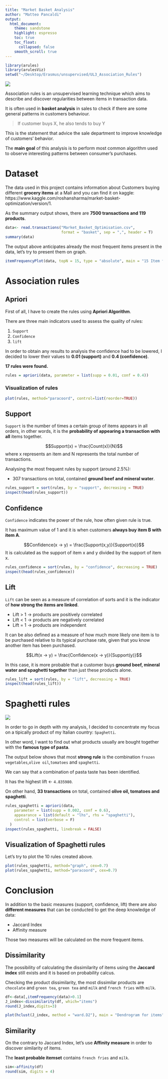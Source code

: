 ```yaml
---
title: "Market Basket Analysis"
author: "Matteo Pancaldi"
output:
  html_document:  
    theme: sandstone
    highlight: espresso
    toc: true
    toc_float:
      collapsed: false 
    smooth_scroll: true
---
```

```r
library(arules)
library(arulesViz)
setwd("~/Desktop/Erasmus/unsupervised/UL3_Association_Rules")
```

![](image/MBA.png)

Association rules is an unsupervised learning technique which aims to describe and discover regularities between items in transaction data.

It is often used in **basket analysis** in sales to check if there are some general patterns in customers behaviour.

> If customer buys X, he also tends to buy Y

This is the statement that advice the sale department to improve knowledge of customers’ behavior.

The **main goal** of this analysis is to perform most common algorithm used to observe interesting patterns between consumer’s purchases.

# Dataset

The data used in this project contains information about Customers buying different **grocery items** at a Mall and you can find it on kaggle: https://www.kaggle.com/roshansharma/market-basket-optimization/version/1.

As the summary output shows, there are **7500 transactions and 119 products**.

```r
data<- read.transactions("Market_Basket_Optimisation.csv",
                         format = "basket", sep = ",", header = T)
summary(data)
```

The output above anticipates already the most frequent items present in the data, let's try to present them on graph.

```r
itemFrequencyPlot(data, topN = 15, type = "absolute", main = "15 Item frequency", cex.names = 0.9, col= rainbow(15))
```

# Association rules

## Apriori 

First of all, I have to create the rules using **Apriori Algorithm**.

There are three main indicators used to assess the quality of rules:

1. `Support`
2. `Confidence`
3. `lift`

In order to obtain any results to analysis the confidence had to be lowered, I decided to lower their values to **0.01 (support)** and **0.4 (confidence)**.

**17 rules were found.**

```r
rules = apriori(data, parameter = list(supp = 0.01, conf = 0.4))
```

### Visualization of rules 

```r
plot(rules, method="paracoord", control=list(reorder=TRUE))
```

## Support

`Support` is the number of times a certain group of items appears in all orders, in other words, it is the **probability of appearing a transaction with all** items together.

$$Support(x) = \frac{Count(x)}{N}$$
where x represents an item and N represents the total number of transactions.

Analysing the most frequent rules by support (around 2.5%):

* 307 transactions on total, contained **ground beef and mineral water**.

```r
rules_support = sort(rules, by = "support", decreasing = TRUE)
inspect(head(rules_support))
```

## Confidence

`Confidence` indicates the power of the rule, how often given rule is true.

It has maximum value of 1 and it is when customers **always buy item B with item A**.

$$Confidence(x -> y) = \frac{Support(x,y)}{Support(x)}$$
It is calculated as the support of item x and y divided by the support of item x.


```r
rules_confidence = sort(rules, by = "confidence", decreasing = TRUE)
inspect(head(rules_confidence))
```

## Lift

`Lift` can be seen as a measure of correlation of sorts and it is the indicator of **how strong the items are linked**.

* Lift > 1  -> products are positively correlated 
* Lift < 1 -> products are negatively correlated
* Lift = 1 -> products are independent

It can be also defined as a measure of how much more likely one item is to be purchased relative to its typical purchase rate, given that you know another item has been purchased.

$$Lift(x -> y) = \frac{Confidence(x -> y)}{Support(y)}$$

In this case, it is more probable that a customer buys **ground beef, mineral water and spaghetti together** than just these products alone.

```r
rules_lift = sort(rules, by = "lift", decreasing = TRUE)
inspect(head(rules_lift))
```

# Spaghetti rules 

![](image/spaghetti.jpg)


In order to go in depth with my analysis, I decided to concentrate my focus on a tipically product of my Italian country: `Spaghetti`.

In other word, I want to find out what products usually are bought together with the **famous type of pasta**.

The output below shows that most **strong rule** is the combination `frozen vegetables`,`olive oil`,`tomatoes` and `spaghetti`.

We can say that a combination of pasta taste has been identified.

It has the highest lift <- `4.835980`.

On other hand, **33 transactions** on total, contained **olive oil, tomatoes and spaghetti**.

```r
rules_spaghetti = apriori(data,
    parameter = list(supp = 0.002, conf = 0.6),
    appearance = list(default = "lhs", rhs = "spaghetti"),
    control = list(verbose = F)
  )
inspect(rules_spaghetti, linebreak = FALSE)
```

## Visualization of Spaghetti rules

Let's try to plot the 10 rules created above.

```r
plot(rules_spaghetti, method="graph", cex=0.7)
plot(rules_spaghetti, method="paracoord", cex=0.7)
```

# Conclusion 

In addition to the basic measures (support, confidence, lift) there are also **different measures** that can be conducted to get the deep knowledge of data:

* Jaccard Index
* Affinity measure

Those two measures will be calculated on the more frequent items.

## Dissimilarity

The possibility of calculating the dissimilarity of items using the **Jaccard index** still exists and it is based on probability calcus.

Checking the product dissimilarity, the most dissimilar products are `chocolate` and `green tea`, `green tea` and `milk` and `french fries` with `milk`.

```r
df<-data[,itemFrequency(data)>0.1]
J_index<-dissimilarity(df, which="items") 
round(J_index,digits=3)
```

```r
plot(hclust(J_index, method = "ward.D2"), main = "Dendrogram for items")
```

## Similarity 

On the contrary to Jaccard Index, let’s use **Affinity measure** in order to discover similarity of items.

The **least probable itemset** contains `french fries` and `milk`.

```r
sim<-affinity(df)
round(sim, digits = 4)
```




